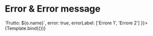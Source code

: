 


<Meta title="Components/CheckGroup/Error" component={VvCheckGroup} />

# Error & Error message

<Canvas>
	<Story
		name="Error"
		args={{
			name: 'vv-group-options-error-label',
			options: [
				{ value: 1, name: 'Mela' },
				{ value: 2, name: 'Pera' },
				{ value: 3, name: 'Banana' }
			],
			optionLabel: (o) => `Frutto: ${o.name}`,
			error: true,
			errorLabel: ['Errore 1', 'Errore 2']
		}}>
		{Template.bind({})}
	</Story>
</Canvas>
